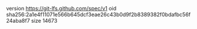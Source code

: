 version https://git-lfs.github.com/spec/v1
oid sha256:2a1e4f11071e566b645dcf3eae26c43b0d9f2b8389382f0bdafbc56f24aba8f7
size 14673
